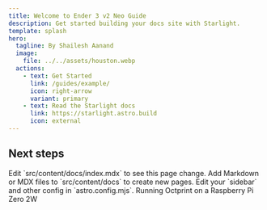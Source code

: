 ```yaml
---
title: Welcome to Ender 3 v2 Neo Guide
description: Get started building your docs site with Starlight.
template: splash
hero:
  tagline: By Shailesh Aanand
  image:
    file: ../../assets/houston.webp
  actions:
    - text: Get Started
      link: /guides/example/
      icon: right-arrow
      variant: primary
    - text: Read the Starlight docs
      link: https://starlight.astro.build
      icon: external
---
```



## Next steps

<CardGrid stagger>
  <Card title="Getting Started" icon="pencil">
    Edit `src/content/docs/index.mdx` to see this page change.
  </Card>
  <Card title="Professional Firmware" icon="add-document">
    Add Markdown or MDX files to `src/content/docs` to create new pages.
  </Card>
  <Card title="Prusa Slicer" icon="setting">
    Edit your `sidebar` and other config in `astro.config.mjs`.
  </Card>
  <Card title="Octoprint" icon="open-book">
    Running Octprint on a Raspberry Pi Zero 2W
  </Card>
</CardGrid>
